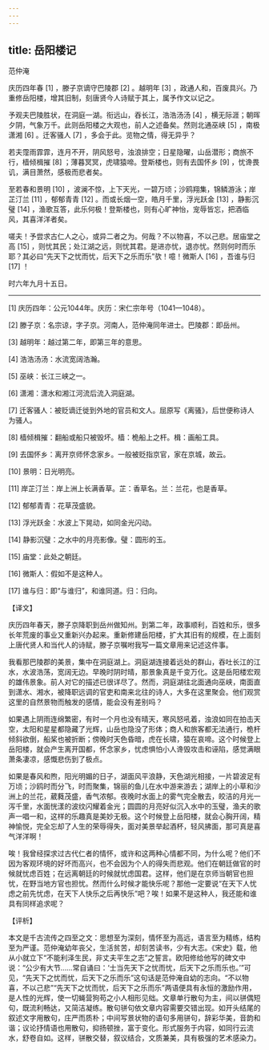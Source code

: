 ```yaml
---
---
---
```

title: 岳阳楼记
---




范仲淹

庆历四年春 [1] ，滕子京谪守巴陵郡 [2] 。越明年 [3] ，政通人和，百废具兴。乃重修岳阳楼，增其旧制，刻唐贤今人诗赋于其上，属予作文以记之。

予观夫巴陵胜状，在洞庭一湖。衔远山，吞长江，浩浩汤汤 [4] ，横无际涯；朝晖夕阴，气象万千。此则岳阳楼之大观也，前人之述备矣。然则北通巫峡 [5] ，南极潇湘 [6] 。迁客骚人 [7] ，多会于此。览物之情，得无异乎？

若夫霪雨霏霏，连月不开，阴风怒号，浊浪排空；日星隐曜，山岳潜形；商旅不行，樯倾楫摧 [8] ；薄暮冥冥，虎啸猿啼。登斯楼也，则有去国怀乡 [9] ，忧谗畏讥，满目萧然，感极而悲者矣。

至若春和景明 [10] ，波澜不惊，上下天光，一碧万顷；沙鸥翔集，锦鳞游泳；岸芷汀兰 [11] ，郁郁青青 [12] 。而或长烟一空，皓月千里，浮光跃金 [13] ，静影沉璧 [14] ，渔歌互答，此乐何极！登斯楼也，则有心旷神怡，宠辱皆忘，把酒临风，其喜洋洋者矣。

嗟夫！予尝求古仁人之心，或异二者之为。何哉？不以物喜，不以己悲。居庙堂之高 [15] ，则忧其民；处江湖之远，则忧其君。是进亦忧，退亦忧。然则何时而乐耶？其必曰“先天下之忧而忧，后天下之乐而乐”欤！噫！微斯人 [16] ，吾谁与归 [17] ！

时六年九月十五日。



* * *



[1] 庆历四年：公元1044年。庆历：宋仁宗年号（1041—1048）。

[2] 滕子京：名宗谅，字子京。河南人，范仲淹同年进士。巴陵郡：即岳州。

[3] 越明年：越过第二年，即第三年的意思。

[4] 浩浩汤汤：水流宽阔浩瀚。

[5] 巫峡：长江三峡之一。

[6] 潇湘：潇水和湘江河流后流入洞庭湖。

[7] 迁客骚人：被贬谪迁徙到外地的官员和文人。屈原写《离骚》，后世便称诗人为骚人。

[8] 樯倾楫摧：翻船或船只被毁坏。樯：桅船上之杆。楫：画船工具。

[9] 去国怀乡：离开京师怀念家乡。一般被贬指京官，家在京城，故云。

[10] 景明：日光明亮。

[11] 岸芷汀兰：岸上洲上长满香草。芷：香草名。兰：兰花，也是香草。

[12] 郁郁青青：花草茂盛貌。

[13] 浮光跃金：水波上下晃动，如同金光闪动。

[14] 静影沉璧：之水中的月亮影像。璧：圆形的玉。

[15] 庙堂：此处之朝廷。

[16] 微斯人：假如不是这种人。

[17] 谁与归：即“与谁归”，和谁同道。归：归向。

【译文】

庆历四年春天，滕子京降职到岳州做知州。到第二年，政事顺利，百姓和乐，很多长年荒废的事业又重新兴办起来。重新修建岳阳楼，扩大其旧有的规模，在上面刻上唐代贤人和当代人的诗赋，滕子京嘱咐我写一篇文章用来记述这件事。

我看那巴陵郡的美景，集中在洞庭湖上。洞庭湖连接着远处的群山，吞吐长江的江水，水波浩荡，宽阔无边。早晚时阴时晴，那景象真是千变万化。这是岳阳楼宏观的雄伟景象。前人对它的描述已很详尽了。然而，洞庭湖往北面通向巫峡，南面直到潇水、湘水，被降职远调的官吏和南来北往的诗人，大多在这里聚会。他们观赏这里的自然景物而触发的感情，能会没有差别吗？

如果遇上阴雨连绵繁密，有时一个月也没有晴天，寒风怒吼着，浊浪如同在拍击天空，太阳和星星都隐藏了光辉，山岳也隐没了形体；商人和旅客都无法通行，桅杆倾斜欲倒，船桨也被折断；傍晚时天色昏暗，虎在长啸，猿在哀啼。这个时候登上岳阳楼，就会产生离开国都，怀念家乡，忧虑惧怕小人谗毁攻击和诬陷，感觉满眼萧条凄凉，感慨悲伤到了极点。

如果是春风和煦，阳光明媚的日子，湖面风平浪静，天色湖光相接，一片碧波足有万顷；沙鸥时而分飞，时而聚集，锦丽的鱼儿在水中游来游去；湖岸上的小草和沙洲上的兰花，葳蕤茂盛，香气浓郁。夜晚时水面上的雾气完全散去，皎洁的月光一泻千里，水面恍漾的波纹闪耀着金光；圆圆的月亮好似沉入水中的玉璧，渔夫的歌声一唱一和，这样的乐趣真是美妙无极。这个时候登上岳阳楼，就会心胸开阔，精神愉悦，完全忘却了人生的荣辱得失，面对美景举起酒杯，轻风拂面，那可真是喜气洋洋啊！

唉！我曾经探求过古代仁者的情怀，或许和这两种心情都不同，为什么呢？他们不因为客观环境的好坏而高兴，也不会因为个人的得失而悲观。他们在朝廷做官的时候就忧虑百姓；在远离朝廷的时候就忧虑国君。这样，他们是在京师当朝官也担忧，在野当地方官也担忧。然而什么时候才能快乐呢？那他一定要说“在天下人忧虑之前先忧虑，在天下人快乐之后再快乐”吧？唉！如果不是这种人，我还能和谁具有同样追求呢？

【评析】

本文是千古流传之四至之文：思想至为深刻，情怀至为高远，语言至为精练，结构至为严谨。范仲淹幼年丧父，生活贫苦，却刻苦读书，少有大志。《宋史》载，他从小就立下“不能利泽生民，非丈夫平生之志”之誓言。欧阳修给他写的碑文中说：“公少有大节……常自诵曰：‘士当先天下之忧而忧，后天下之乐而乐也。’”可见，“先天下之忧而忧，后天下之乐而乐”这句话是范仲淹自幼的志向。“不以物喜，不以己悲”“先天下之忧而忧，后天下之乐而乐”两语便具有永恒的激励作用，是人性的光辉，使一切蝇营狗苟之小人相形见绌。文章单行散句为主，间以骈偶短句，既流利畅达，又简洁凝练。散句骈句依文章内容需要交错出现。如开头结尾的叙述文字用散句，庄严而质朴；中间写景状物的语句多用骈句，辞彩华美，音韵和谐；议论抒情语也用散句，抑扬顿挫，富于变化。形式服务于内容，如同行云流水，舒卷自如。这样，骈散交替，叙议结合，文质兼美，具有极强的艺术感染力。